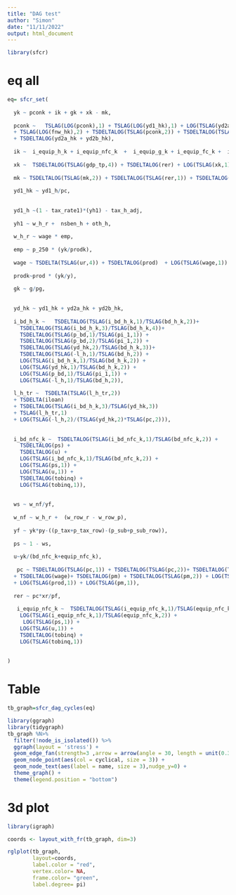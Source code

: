 ```yaml
---
title: "DAG test"
author: "Simon"
date: "11/11/2022"
output: html_document
---
```


```r
library(sfcr)
```

# eq all


```r

eq= sfcr_set(
  
  yk ~ pconk + ik + gk + xk - mk,
  
  pconk ~   TSLAG(LOG(pconk),1) + TSLAG(LOG(yd1_hk),1) + LOG(TSLAG(yd2a_hk,1) + TSLAG(yd2b_hk,1))
  + TSLAG(LOG(fnw_hk),2) + TSDELTALOG(TSLAG(pconk,2)) + TSDELTALOG(TSLAG(pconk,3)) + TSDELTALOG(yd1_hk)
  + TSDELTALOG(yd2a_hk + yd2b_hk),
  
  ik ~  i_equip_h_k + i_equip_nfc_k  +  i_equip_g_k + i_equip_fc_k +  i_bd_h_k + i_bd_nfc_k  +  i_bd_g_k  + i_bd_fc_k + i_adj_h_k + i_adj_nfc_k + i_adj_fc_k + i_adj_g_k,
  
  xk ~  TSDELTALOG(TSLAG(gdp_tp,4)) + TSDELTALOG(rer) + LOG(TSLAG(xk,1)) + LOG(TSLAG(gdp_tp,1)) + LOG(TSLAG(rer,2)),
  
  mk ~ TSDELTALOG(TSLAG(mk,2)) + TSDELTALOG(TSLAG(rer,1)) + TSDELTALOG(TSLAG(rer,3)) + TSDELTALOG(yk) + LOG(TSLAG(mk_ds,1)) + LOG(TSLAG(yk,1)),
  
  yd1_hk ~ yd1_h/pc,
  
  
  yd1_h ~(1 - tax_rate1)*(yh1) - tax_h_adj,
  
  yh1 ~ w_h_r +  nsben_h + oth_h,
  
  w_h_r ~ wage * emp,
  
  emp ~ p_250 * (yk/prodk),
  
  wage ~ TSDELTA(TSLAG(ur,4)) + TSDELTALOG(prod)  + LOG(TSLAG(wage,1)) +  LOG(TSLAG(wage_t,1)) +  LOG(TSLAG(prod,1)) ,
  
  prodk~prod * (yk/y),
  
  gk ~ g/pg,
  
  
  yd_hk ~ yd1_hk + yd2a_hk + yd2b_hk,
  
  i_bd_h_k ~   TSDELTALOG(TSLAG(i_bd_h_k,1)/TSLAG(bd_h_k,2))+ 
    TSDELTALOG(TSLAG(i_bd_h_k,3)/TSLAG(bd_h_k,4))+ 
    TSDELTALOG(TSLAG(p_bd,1)/TSLAG(pi_1,1)) + 
    TSDELTALOG(TSLAG(p_bd,2)/TSLAG(pi_1,2)) + 
    TSDELTALOG(TSLAG(yd_hk,2)/TSLAG(bd_h_k,3))+ 
    TSDELTALOG(TSLAG(-l_h,1)/TSLAG(bd_h,2)) + 
    LOG(TSLAG(i_bd_h_k,1)/TSLAG(bd_h_k,2)) + 
    LOG(TSLAG(yd_hk,1)/TSLAG(bd_h_k,2)) + 
    LOG(TSLAG(p_bd,1)/TSLAG(pi_1,1)) +
    LOG(TSLAG(-l_h,1)/TSLAG(bd_h,2)), 
  
  l_h_tr ~  TSDELTA(TSLAG(l_h_tr,2))
  + TSDELTA(iloan) 
  + TSDELTALOG(TSLAG(i_bd_h_k,3)/TSLAG(yd_hk,3)) 
  + TSLAG(l_h_tr,1) 
  + LOG(TSLAG(-l_h,2)/(TSLAG(yd_hk,2)*TSLAG(pc,2))),
  
  
  i_bd_nfc_k ~  TSDELTALOG(TSLAG(i_bd_nfc_k,1)/TSLAG(bd_nfc_k,2)) + 
    TSDELTALOG(ps) + 
    TSDELTALOG(u) + 
    LOG(TSLAG(i_bd_nfc_k,1)/TSLAG(bd_nfc_k,2)) + 
    LOG(TSLAG(ps,1)) + 
    LOG(TSLAG(u,1)) + 
    TSDELTALOG(tobinq) +
    LOG(TSLAG(tobinq,1)),
    
  
  ws ~ w_nf/yf,
  
  w_nf ~ w_h_r +  (w_row_r - w_row_p),
  
  yf ~ yk*py-((p_tax+p_tax_row)-(p_sub+p_sub_row)),
  
  ps ~ 1 - ws,
  
  u~yk/(bd_nfc_k+equip_nfc_k),
  
   pc ~ TSDELTALOG(TSLAG(pc,1)) + TSDELTALOG(TSLAG(pc,2))+ TSDELTALOG(TSLAG(pc,3)) + TSDELTALOG(TSLAG(pc,4)) 
  + TSDELTALOG(wage)+ TSDELTALOG(pm) + TSDELTALOG(TSLAG(pm,2)) + LOG(TSLAG(pc,1)) + LOG(TSLAG(wage,1))
  + LOG(TSLAG(prod,1)) + LOG(TSLAG(pm,1)),
  
  rer ~ pc*xr/pf,
  
   i_equip_nfc_k ~  TSDELTALOG(TSLAG(i_equip_nfc_k,1)/TSLAG(equip_nfc_k,2)) +
    LOG(TSLAG(i_equip_nfc_k,1)/TSLAG(equip_nfc_k,2)) +
     LOG(TSLAG(ps,1)) +
    LOG(TSLAG(u,1)) +
    TSDELTALOG(tobinq) +
    LOG(TSLAG(tobinq,1)) 
  
  
)

```



# Table

```r
tb_graph=sfcr_dag_cycles(eq)

```



```r
library(ggraph)
library(tidygraph)
tb_graph %N>% 
  filter(!node_is_isolated()) %>%
  ggraph(layout = 'stress') + 
  geom_edge_fan(strength=3 ,arrow = arrow(angle = 30, length = unit(0.35, 'cm'),type = 'closed'), alpha = 0.4) + 
  geom_node_point(aes(col = cyclical, size = 3)) +
  geom_node_text(aes(label = name, size = 3),nudge_y=0) + 
  theme_graph() +
  theme(legend.position = "bottom") 
```




# 3d plot


```r
library(igraph)

coords <- layout_with_fr(tb_graph, dim=3)

rglplot(tb_graph,
        layout=coords,
        label.color = "red",
        vertex.color= NA,
        frame.color= "green",
        label.degree= pi)
```

